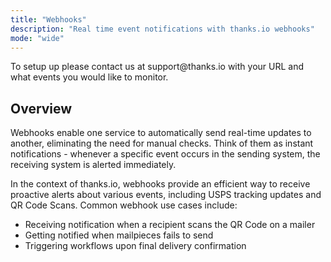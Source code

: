 ```yaml
---
title: "Webhooks"
description: "Real time event notifications with thanks.io webhooks"
mode: "wide"
---
```


<Note>
To setup up please contact us at support@thanks.io with your URL and what events you would like to monitor.
</Note>

## Overview

Webhooks enable one service to automatically send real-time updates to another, eliminating the need for manual checks. Think of them as instant notifications - whenever a specific event occurs in the sending system, the receiving system is alerted immediately.

In the context of thanks.io, webhooks provide an efficient way to receive proactive alerts about various events, including USPS tracking updates and QR Code Scans.  Common webhook use cases include:

- Receiving notification when a recipient scans the QR Code on a mailer
- Getting notified when mailpieces fails to send
- Triggering workflows upon final delivery confirmation



